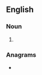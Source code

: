 ==English==

===Noun===
{{head|en|noun plural form}}

# {{plural of|gazer|lang=en}}

===Anagrams===
* {{anagrams|en|Zagers|grazes}}